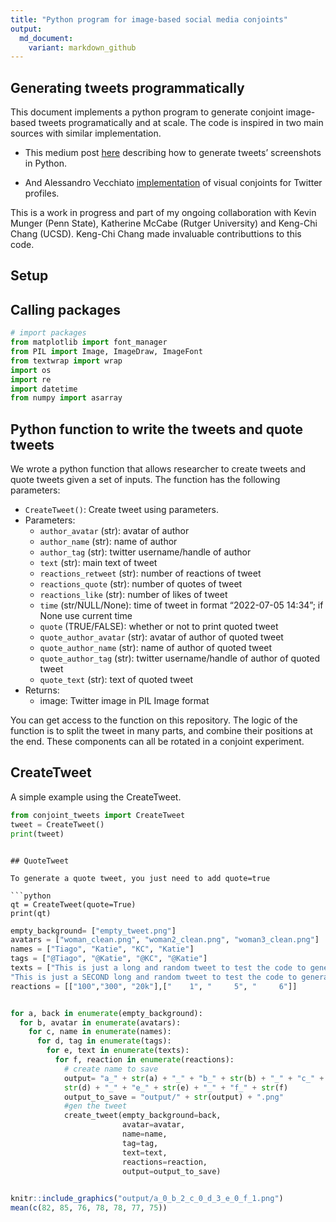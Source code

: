 ```yaml
---
title: "Python program for image-based social media conjoints"
output:
  md_document:
    variant: markdown_github
---
```


## Generating tweets programmatically

This document implements a python program to generate conjoint image-based tweets programatically and at scale. The code is inspired in two main sources with similar implementation. 

- This medium post [here](https://medium.com/analytics-vidhya/how-to-create-twitter-screenshots-with-python-c142ef71fda7) describing how to generate tweets' screenshots in Python. 

- And Alessandro Vecchiato [implementation](https://github.com/avecchiato/Introducing_Visual_Conjoints) of visual conjoints for Twitter profiles.

This is a work in progress and part of my ongoing collaboration with Kevin Munger (Penn State), Katherine McCabe (Rutger University) and Keng-Chi Chang (UCSD). Keng-Chi Chang made invaluable contributtions to this code.

## Setup

## Calling packages

```python
# import packages
from matplotlib import font_manager
from PIL import Image, ImageDraw, ImageFont
from textwrap import wrap
import os
import re
import datetime
from numpy import asarray
```

## Python function to write the tweets and quote tweets

We wrote a python function that allows researcher to create tweets and quote tweets given a set of inputs. The function has the following parameters:

- `CreateTweet()`: Create tweet using parameters.
- Parameters:
  - `author_avatar` (str): avatar of author
  - `author_name` (str): name of author
  - `author_tag` (str): twitter username/handle of author
  - `text` (str): main text of tweet
  - `reactions_retweet` (str): number of reactions of tweet
  - `reactions_quote` (str): number of quotes of tweet
  - `reactions_like` (str): number of likes of tweet
  - `time` (str/NULL/None): time of tweet in format "2022-07-05 14:34"; if None use current time
  - `quote` (TRUE/FALSE): whether or not to print quoted tweet
  - `quote_author_avatar` (str): avatar of author of quoted tweet
  - `quote_author_name` (str): name of author of quoted tweet
  - `quote_author_tag` (str): twitter username/handle of author of quoted tweet
  - `quote_text` (str): text of quoted tweet

- Returns:
  - image: Twitter image in PIL Image format


You can get access to the function on this repository. The logic of the function is to split the tweet in many parts, and combine their positions at the end. These components can all be rotated in a conjoint experiment. 

## CreateTweet

A simple example using the CreateTweet. 

```python
from conjoint_tweets import CreateTweet
tweet = CreateTweet()
print(tweet)
```

```

## QuoteTweet

To generate a quote tweet, you just need to add quote=true

```python
qt = CreateTweet(quote=True)
print(qt)
```



<!-- ## Rotating to generate the conjoints

Finally, we just need to write a nested loop to iterate over several parameters-->


```python
empty_background= ["empty_tweet.png"]
avatars = ["woman_clean.png", "woman2_clean.png", "woman3_clean.png"]
names = ["Tiago", "Katie", "KC", "Katie"]
tags = ["@Tiago", "@Katie", "@KC", "@Katie"]
texts = ["This is just a long and random tweet to test the code to generate conjoints tweets on the fly. This is gonna be great! It looks better longer the text is", 
"This is just a SECOND long and random tweet to test the code to generate conjoints tweets on the fly. This is gonna be great! It looks better longer the text is"]
reactions = [["100","300", "20k"],["    1", "     5", "     6"]]


for a, back in enumerate(empty_background):
  for b, avatar in enumerate(avatars):
    for c, name in enumerate(names):
      for d, tag in enumerate(tags):
        for e, text in enumerate(texts):
          for f, reaction in enumerate(reactions):
            # create name to save
            output= "a_" + str(a) + "_" + "b_" + str(b) + "_" + "c_" + str(c) + "_" + "d_" + \
            str(d) + "_" + "e_" + str(e) + "_" + "f_" + str(f)
            output_to_save = "output/" + str(output) + ".png"
            #gen the tweet
            create_tweet(empty_background=back, 
                         avatar=avatar, 
                         name=name, 
                         tag=tag, 
                         text=text, 
                         reactions=reaction, 
                         output=output_to_save)                         
            
```

<!-- See an example below -->

```r
knitr::include_graphics("output/a_0_b_2_c_0_d_3_e_0_f_1.png")
mean(c(82, 85, 76, 78, 78, 77, 75))

```

<!-- Done! From here you just need to upload those in your survey and run the experiments. In future iterations of this code, I hope to show how to easily connect these images with Qualtrics -->
